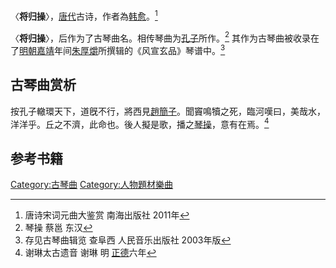 〈'''将归操'''〉，[[唐代|唐代]]古诗，作者為[[韩愈|韩愈]]。<ref>唐诗宋词元曲大鉴赏 南海出版社 2011年</ref>

〈'''将归操'''〉，后作为了古琴曲名。相传琴曲为[[孔子|孔子]]所作。<ref>琴操 蔡邕 东汉</ref> 其作为古琴曲被收录在了[[明朝|明朝]][[嘉靖|嘉靖]]年间[[朱厚爝|朱厚爝]]所撰辑的《风宣玄品》琴谱中。<ref> 存见古琴曲辑览 查阜西 人民音乐出版社 2003年版 </ref>

==古琴曲赏析==

按孔子轍環天下，道旣不行，將西見[[趙簡子|趙簡子]]。聞竇鳴犢之死，臨河嘆曰，美哉水，洋洋乎。丘之不濟，此命也。後人擬是歌，播之[[琴操|琴操]]，意有在焉。<ref> 谢琳太古遗音 谢琳 明 [[正德_(明朝)|正德]]六年 </ref>

==参考书籍==

[[Category:古琴曲|Category:古琴曲]]
[[Category:人物題材樂曲|Category:人物題材樂曲]]